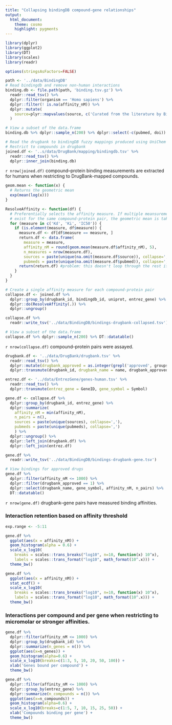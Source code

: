 ```yaml
---
title: "Collapsing bindingDB compound-gene relationships"
output:
  html_document:
    theme: cosmo
    highlight: pygments
---
```


```r
library(dplyr)
library(ggplot2)
library(DT)
library(scales)
library(readr)

options(stringsAsFactors=FALSE)
```

```r
path <- '../data/BindingDB'
# Read bindingdb and remove non-human interactions
binding.db <- file.path(path, 'binding.tsv.gz') %>%
  readr::read_tsv() %>%
  dplyr::filter(organism == 'Homo sapiens') %>%
  dplyr::filter(! is.na(affinity_nM)) %>%
  dplyr::mutate(
    source=plyr::mapvalues(source, c('Curated from the literature by BindingDB'), c('BindingDB'))
  )

# View a subset of the data.frame
binding.db %>% dplyr::sample_n(200) %>% dplyr::select(-c(pubmed, doi)) %>% DT::datatable()
```

```r
# Read the drugbank to bindingDB fuzzy mappings produced using UniChem
# Restrict to compounds in drugbank
joined.df <- '..s/data/DrugBank/mapping/bindingdb.tsv' %>%
  readr::read_tsv() %>%
  dplyr::inner_join(binding.db)
```

`r nrow(joined.df)` compound--protein binding measurements are extracted for humans when restricting to DrugBank-mapped compounds.

```r
geom.mean <- function(x) {
  # Returns the geometric mean
  exp(mean(log(x)))
}

ResolveAffinity <- function(df) {
  # Preferentially selects the affinity measure. If multiple meansurements
  # exist for the same compound-protein pair, the geometric mean is taken.
  for (measure in c('Kd', 'Ki', 'IC50')) {
    if (is.element(measure, df$measure)) {
      measure.df <- df[df$measure == measure, ]
      return.df <- data.frame(
        measure = measure,
        affinity_nM = round(geom.mean(measure.df$affinity_nM), 5),
        n_measures = nrow(measure.df),
        sources = paste(unique(na.omit(measure.df$source)), collapse=','),
        pubmeds = paste(unique(na.omit(measure.df$pubmed)), collapse=','))
      return(return.df) #problem: this doesn't loop through the rest if Kd is found
    }
  }
}

# Create a single affinity measure for each compound-protein pair
collapse.df <- joined.df %>%
  dplyr::group_by(drugbank_id, bindingdb_id, uniprot, entrez_gene) %>%
  dplyr::do(ResolveAffinity(.)) %>%
  dplyr::ungroup()

collapse.df %>%
  readr::write_tsv('../data/BindingDB/bindings-drugbank-collapsed.tsv')

# View a subset of the data.frame
collapse.df %>% dplyr::sample_n(200) %>% DT::datatable()
```

`r nrow(collapse.df)` compound--protein pairs were assayed.

```r
drugbank.df <- '../data/DrugBank/drugbank.tsv' %>%
  readr::read_tsv() %>%
  dplyr::mutate(drugbank_approved = as.integer(grepl('approved', groups))) %>%
  dplyr::transmute(drugbank_id, drugbank_name = name, drugbank_approved)  

entrez.df <- '../data/EntrezGene/genes-human.tsv' %>%
  readr::read_tsv() %>%
  dplyr::transmute(entrez_gene = GeneID, gene_symbol = Symbol)

gene.df <- collapse.df %>%
  dplyr::group_by(drugbank_id, entrez_gene) %>%
  dplyr::summarize(
    affinity_nM = min(affinity_nM),
    n_pairs = n(),
    sources = paste(unique(sources), collapse=','),
    pubmeds = paste(unique(pubmeds), collapse=',')
    ) %>%
  dplyr::ungroup() %>%
  dplyr::left_join(drugbank.df) %>%
  dplyr::left_join(entrez.df)

gene.df %>%
  readr::write_tsv('../data/BindingDB/bindings-drugbank-gene.tsv')

# View bindings for approved drugs
gene.df %>%
  dplyr::filter(affinity_nM <= 1000) %>%
  dplyr::filter(drugbank_approved == 1) %>%
  dplyr::select(drugbank_name, gene_symbol, affinity_nM, n_pairs) %>%
  DT::datatable()
```

`r nrow(gene.df)` drugbank--gene pairs have measured binding affinities.

### Interaction retention based on affinity threshold

```r
exp.range <- -5:11

gene.df %>%
  ggplot(aes(x = affinity_nM)) +
  geom_histogram(alpha = 0.6) +
  scale_x_log10(
    breaks = scales::trans_breaks("log10", n=10, function(x) 10^x),
    labels = scales::trans_format("log10", math_format(10^.x))) +
  theme_bw()

gene.df %>%
  ggplot(aes(x = affinity_nM)) +
  stat_ecdf() +
  scale_x_log10(
    breaks = scales::trans_breaks("log10", n=10, function(x) 10^x),
    labels = scales::trans_format("log10", math_format(10^.x))) +
  theme_bw()
```

### Interactions per compound and per gene when restricting to micromolar or stronger affinities.

```r
gene.df %>%
  dplyr::filter(affinity_nM <= 1000) %>%
  dplyr::group_by(drugbank_id) %>%
  dplyr::summarize(n_genes = n()) %>%
  ggplot(aes(x=n_genes)) +
  geom_histogram(alpha=0.6) +
  scale_x_log10(breaks=c(1:3, 5, 10, 20, 50, 100)) +
  xlab('Genes bound per compound') +
  theme_bw()

gene.df %>%
  dplyr::filter(affinity_nM <= 1000) %>%
  dplyr::group_by(entrez_gene) %>%
  dplyr::summarize(n_compounds = n()) %>%
  ggplot(aes(x=n_compounds)) +
  geom_histogram(alpha=0.6) +
  scale_x_log10(breaks=c(1:5, 7, 10, 15, 25, 50)) +
  xlab('Compounds binding per gene') +
  theme_bw()
```
